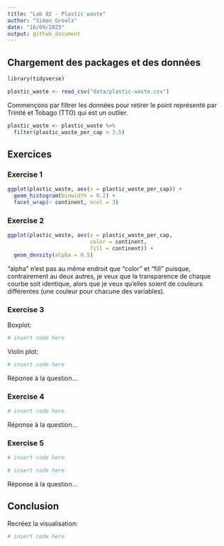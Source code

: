 ```yaml
---
title: "Lab 02 - Plastic waste"
author: "Simon Groulx"
date: "16/09/2025"
output: github_document
---
```


## Chargement des packages et des données

```r
library(tidyverse) 
```

```r
plastic_waste <- read_csv("data/plastic-waste.csv")
```

Commençons par filtrer les données pour retirer le point représenté par Trinité et Tobago (TTO) qui est un outlier.

```r
plastic_waste <- plastic_waste %>%
  filter(plastic_waste_per_cap < 3.5)
```


## Exercices

### Exercise 1

```r
ggplot(plastic_waste, aes(x = plastic_waste_per_cap)) +
  geom_histogram(binwidth = 0.2) +
  facet_wrap(~ continent, ncol = 3)
```
 
### Exercise 2

```r
ggplot(plastic_waste, aes(x = plastic_waste_per_cap,
                          color = continent,
                          fill = continent)) +
  geom_density(alpha = 0.5)
```

"alpha" n'est pas au même endroit que "color" et "fill" puisque, contrairement au deux autres, je veux que la transparence de chaque courbe soit identique, alors que je veux qu'elles soient de couleurs différentes (une couleur pour chacune des variables).

### Exercise 3

Boxplot:

```r
# insert code here
```

Violin plot:

```r
# insert code here
```

Réponse à la question...

### Exercise 4


```r
# insert code here
```

Réponse à la question...

### Exercise 5


```r
# insert code here
```

```r
# insert code here
```

Réponse à la question...

## Conclusion

Recréez la visualisation:

```r
# insert code here
```
